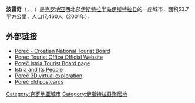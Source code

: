 {{Infobox Settlement
|name                   = 波雷奇
|official_name          = Poreč
|settlement_type        = 城市
|image_skyline          =  Porec port.jpg
|image_caption          =  波雷奇的海濱
|pushpin_map            = Croatia
|pushpin_label_position = 
|pushpin_map_caption    = 波雷奇在克羅地亞的位置
|subdivision_type       = 國家
|subdivision_name       = [[克羅地亞|克羅地亞]]
|subdivision_type1      = 縣
|subdivision_name1      = [[伊斯特拉县|伊斯特拉县]]
|leader_title           = 市长
|leader_name            = Loris Peršurić
|population_as_of               = 2001
|population_total               = 17460
|population_density_km2         = 126
|timezone               = [[歐洲中部時間|CET]]
|utc_offset             = +1
|timezone_DST           = [[歐洲中部夏令時間|CEST]]
|utc_offset_DST         = +2
|elevation_m            = 29
|postal_code_type       = 郵政編號
|postal_code            = 52 440
|area_code              = 052
|website                = [http://www.porec.hr Porec.hr]
}}
'''波雷奇'''（{{lang-hr|Poreč}}，{{IPA-sh|ˈpɔrɛtʃ|hr}}；{{lang-it|Parenzo}}）是[[克罗地亚|克罗地亚]]西北部[[伊斯特拉半岛|伊斯特拉半岛]][[伊斯特拉县|伊斯特拉县]]的一座城市，面积53.7平方公里，人口17,460人（2001年）。

==外部链接==
* [https://web.archive.org/web/20070929110741/http://www.croatia.hr/English/Destinacije/Opcenito.aspx?idDestination=336 Poreč - Croatian National Tourist Board]
* [http://www.istria-porec.com Porec Tourist Office Official Website] {{Wayback|url=http://www.istria-porec.com/ |date=20081119101855 }}
* [https://web.archive.org/web/20080307003704/http://www.istra.hr/en/where/cities_and_towns/13-ch-0?&l_over=1 Poreč Istria Tourist Board page]
* [http://www.istrianet.org/istria/index.html Istria and Its People] {{Wayback|url=http://www.istrianet.org/istria/index.html |date=20200531035312 }}
* [http://www.porec360.com/ Poreč 3D virtual exploration] {{Wayback|url=http://www.porec360.com/ |date=20210123210435 }}
* [https://web.archive.org/web/20060216095832/http://www.hister.org/arhivsr/porec/porec_1.html Poreč old postcards]

{{Authority control}}
{{DEFAULTSORT:Porec}}
[[Category:克罗地亚城市|Category:克罗地亚城市]]
[[Category:伊斯特拉县聚居地|Category:伊斯特拉县聚居地]]
{{克罗地亚地理小作品}}